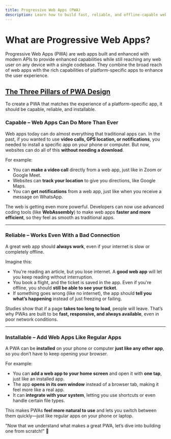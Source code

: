 ```yaml
---
title: Progressive Web Apps (PWA)
description: Learn how to build fast, reliable, and offline-capable web applications using PWA technologies.
---
```


# What are Progressive Web Apps?

Progressive Web Apps (PWA) are web apps built and enhanced with modern APIs to provide enhanced capabilities while still reaching any web user on any device with a single codebase. They combine the broad reach of web apps with the rich capabilities of platform-specific apps to enhance the user experience.

## [The Three Pillars of PWA Design](https://web.dev/articles/what-are-pwas#pillars)

To create a PWA that matches the experience of a platform-specific app, it should be capable, reliable, and installable.

### Capable – Web Apps Can Do More Than Ever

Web apps today can do almost everything that traditional apps can. In the past, if you wanted to use **video calls, GPS location, or notifications**, you needed to install a specific app on your phone or computer. But now, websites can do all of this **without needing a download**.

For example:

- You can **make a video call** directly from a web app, just like in Zoom or Google Meet.
- Websites can **track your location** to give you directions, like Google Maps.
- You can **get notifications** from a web app, just like when you receive a message on WhatsApp.

The web is getting even more powerful. Developers can now use advanced coding tools (like **WebAssembly**) to make web apps **faster and more efficient**, so they feel as smooth as traditional apps.

---

### Reliable – Works Even With a Bad Connection

A great web app should **always work**, even if your internet is slow or completely offline.

Imagine this:

- You're reading an article, but you lose internet. A **good web app** will let you keep reading without interruption.
- You book a flight, and the ticket is saved in the app. Even if you're offline, you should **still be able to see your ticket**.
- If something goes wrong (like no internet), the app should **tell you what’s happening** instead of just freezing or failing.

Studies show that if a page **takes too long to load**, people will leave. That’s why PWAs are built to be **fast, responsive, and always available**, even in poor network conditions.

---

### Installable – Add Web Apps Like Regular Apps

A PWA can be **installed** on your phone or computer **just like any other app**, so you don’t have to keep opening your browser.

For example:

- You can **add a web app to your home screen** and open it with **one tap**, just like an installed app.
- The app **opens in its own window** instead of a browser tab, making it feel more like a real app.
- It can **integrate with your system**, letting you use shortcuts or even handle certain file types.

This makes PWAs **feel more natural to use** and lets you switch between them quickly—just like regular apps on your phone or laptop.

"Now that we understand what makes a great PWA, let’s dive into building one from scratch!" 🚀
